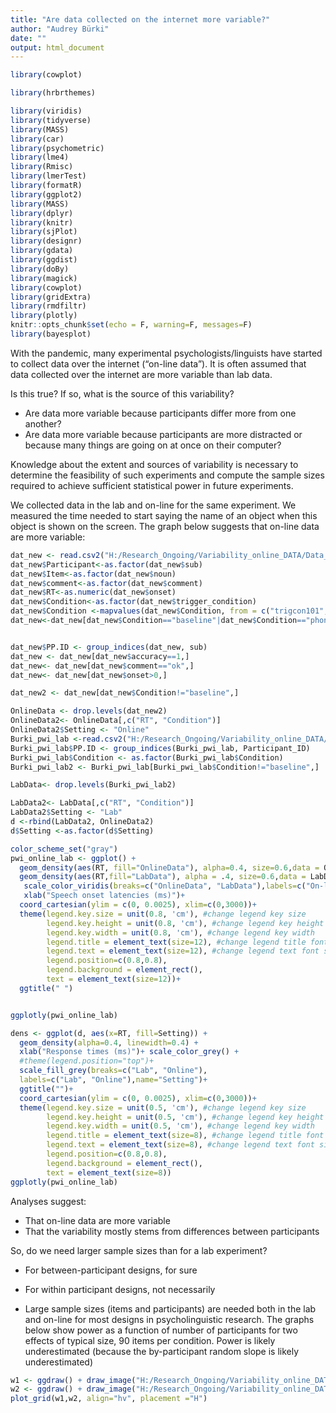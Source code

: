 ```yaml
---
title: "Are data collected on the internet more variable?"
author: "Audrey Bürki"
date: ""
output: html_document
---
```


```r
library(cowplot)

library(hrbrthemes)

library(viridis)
library(tidyverse)
library(MASS)
library(car)
library(psychometric) 
library(lme4)
library(Rmisc)
library(lmerTest)
library(formatR)
library(ggplot2)
library(MASS)
library(dplyr)
library(knitr)
library(sjPlot)
library(designr)
library(gdata)
library(ggdist)
library(doBy)
library(magick)
library(cowplot)
library(gridExtra)
library(rmdfiltr)
library(plotly)
knitr::opts_chunk$set(echo = F, warning=F, messages=F)
library(bayesplot)

```
With the pandemic, many experimental psychologists/linguists have started to collect data over the internet (“on-line data”). It is often assumed that data collected over the internet are more variable than lab data.

Is this true? If so, what is the source of this variability?

  * Are data more variable because participants differ more from one another?
  * Are data more variable because participants are more distracted or because many things are going on at once on their computer?

Knowledge about the extent and sources of variability is necessary to determine the feasibility of such experiments and compute the sample sizes required to achieve sufficient statistical power in future experiments.

We collected data in the lab and on-line for the same experiment. We measured the time needed to start saying the name of an object when this object is shown on the screen. The graph below suggests that on-line data are more variable:

```r
dat_new <- read.csv2("H:/Research_Ongoing/Variability_online_DATA/Data_scripts_online_Variability20221208/original_data/Data_replication_BuerkiMadec/replication_study_data_time_alignment4.csv", sep=";")
dat_new$Participant<-as.factor(dat_new$sub)
dat_new$Item<-as.factor(dat_new$noun)
dat_new$comment<-as.factor(dat_new$comment)
dat_new$RT<-as.numeric(dat_new$onset)
dat_new$Condition<-as.factor(dat_new$trigger_condition)
dat_new$Condition <-mapvalues(dat_new$Condition, from = c("trigcon101", "trigcon102", "trigcon103","trigcon104","trigcon105"), to = c("baseline","phono.rel", "phono.unr", "sem.rel", "sem.unr"))
dat_new<-dat_new[dat_new$Condition=="baseline"|dat_new$Condition=="phono.rel"|dat_new$Condition=="phono.unr"|dat_new$Condition=="sem.rel"|dat_new$Condition=="sem.unr",]


dat_new$PP.ID <- group_indices(dat_new, sub)
dat_new <- dat_new[dat_new$accuracy==1,]
dat_new<- dat_new[dat_new$comment=="ok",]
dat_new<- dat_new[dat_new$onset>0,]

dat_new2 <- dat_new[dat_new$Condition!="baseline",]

OnlineData <- drop.levels(dat_new2)
OnlineData2<- OnlineData[,c("RT", "Condition")] 
OnlineData2$Setting <- "Online"
Burki_pwi_lab <-read.csv2("H:/Research_Ongoing/Variability_online_DATA/Data_scripts_online_Variability20221208//data/Dataset_Buerki_ALLitems.csv", sep=",")
Burki_pwi_lab$PP.ID <- group_indices(Burki_pwi_lab, Participant_ID)
Burki_pwi_lab$Condition <- as.factor(Burki_pwi_lab$Condition)
Burki_pwi_lab2 <- Burki_pwi_lab[Burki_pwi_lab$Condition!="baseline",]

LabData<- drop.levels(Burki_pwi_lab2)

LabData2<- LabData[,c("RT", "Condition")] 
LabData2$Setting <- "Lab"
d <-rbind(LabData2, OnlineData2)
d$Setting <-as.factor(d$Setting)
```

```r
color_scheme_set("gray")
pwi_online_lab <- ggplot() +
  geom_density(aes(RT, fill="OnlineData"), alpha=0.4, size=0.6,data = OnlineData) +
  geom_density(aes(RT,fill="LabData"), alpha = .4, size=0.6,data = LabData) +
   scale_color_viridis(breaks=c("OnlineData", "LabData"),labels=c("On-line", "Lab"),name="Setting")+
   xlab("Speech onset latencies (ms)")+
  coord_cartesian(ylim = c(0, 0.0025), xlim=c(0,3000))+
  theme(legend.key.size = unit(0.8, 'cm'), #change legend key size
        legend.key.height = unit(0.8, 'cm'), #change legend key height
        legend.key.width = unit(0.8, 'cm'), #change legend key width
        legend.title = element_text(size=12), #change legend title font size
        legend.text = element_text(size=12), #change legend text font size
        legend.position=c(0.8,0.8),
        legend.background = element_rect(), 
        text = element_text(size=12))+
  ggtitle(" ")


ggplotly(pwi_online_lab)
```

```r
dens <- ggplot(d, aes(x=RT, fill=Setting)) +
  geom_density(alpha=0.4, linewidth=0.4) +
  xlab("Response times (ms)")+ scale_color_grey() +
  #theme(legend.position="top")+
  scale_fill_grey(breaks=c("Lab", "Online"),
  labels=c("Lab", "Online"),name="Setting")+
  ggtitle("")+
  coord_cartesian(ylim = c(0, 0.0025), xlim=c(0,3000))+
  theme(legend.key.size = unit(0.5, 'cm'), #change legend key size
        legend.key.height = unit(0.5, 'cm'), #change legend key height
        legend.key.width = unit(0.5, 'cm'), #change legend key width
        legend.title = element_text(size=8), #change legend title font size
        legend.text = element_text(size=8), #change legend text font size
        legend.position=c(0.8,0.8),
        legend.background = element_rect(),
        text = element_text(size=8))
ggplotly(pwi_online_lab)
```







Analyses suggest:

  * That on-line data are more variable
  * That the variability mostly stems from differences between participants

So, do we need larger sample sizes than for a lab experiment?

  * For between-participant designs, for sure
  
  * For within participant designs, not necessarily
  
  * Large sample sizes (items and participants) are needed both in the lab and on-line for most designs in psycholinguistic research. The graphs below show power as a function of number of participants for two effects of typical size, 90 items per condition. Power is likely underestimated (because the by-participant random slope is likely underestimated)





```r

w1 <- ggdraw() + draw_image("H:/Research_Ongoing/Variability_online_DATA/Data_scripts_online_Variability20221208/figures/power_fct_pp_newdata_online-sem.jpg", scale = 1)
w2 <- ggdraw() + draw_image("H:/Research_Ongoing/Variability_online_DATA/Data_scripts_online_Variability20221208/figures/power_fct_pp_newdata_online-phon.jpg", scale = 1)
plot_grid(w1,w2, align="hv", placement ="H")
```


